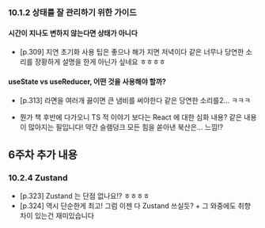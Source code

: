 ### 10.1.2 상태를 잘 관리하기 위한 가이드

#### 시간이 지나도 변하지 않는다면 상태가 아니다

- [p.309] 지연 초기화 사용 팁은 좋으나 해가 지면 저녁이다 같은 너무나 당연한 소리를 장황하게 설명을 한게 아닌가 싶네요 ㅎㅎㅎㅎ

#### useState vs useReducer, 어떤 것을 사용해야 할까?

- [p.313] 라면을 여러개 끓이면 큰 냄비를 써야한다 같은 당연한 소리를2... ㅋㅋㅋ

- 뭔가 책 후반에 다가오니 TS 적 이야기 보다는 React 에 대한 심화 내용? 같은 내용이 많아지는 필입니다! 약간 슬램덩크 모든 힘을 쏟아낸 북산은... 느낌!?

## 6주차 추가 내용

### 10.2.4 Zustand

- [p.323] Zustand 는 단점 없나요!? ㅎㅎㅎㅎ
- [p.324] 역시 단순한게 최고! 그럼 이젠 다 Zustand 쓰실듯? + 그 와중에도 취향 차이 있는건 재미있습니다
